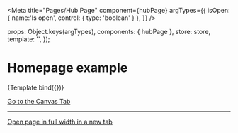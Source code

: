 

<Meta
  title="Pages/Hub Page"
  component={hubPage}
  argTypes={{
    isOpen: { name:'Is open', control: { type: 'boolean' } },
  }}
/>

  props: Object.keys(argTypes),
  components: { hubPage },
  store: store,
  template: '<hubPage />',
});

# Homepage example

<Canvas>
  <Story
    name="Example"
    args={{
      isOpen: false,
    }}
  >
    {Template.bind({})}
  </Story>
</Canvas>

<a href="?path=/story/pages-hub-page--example">Go to the Canvas Tab</a>

---

<a href="?id=pages-hub-page--example" target="_blank">Open page in full width in a new tab</a>

